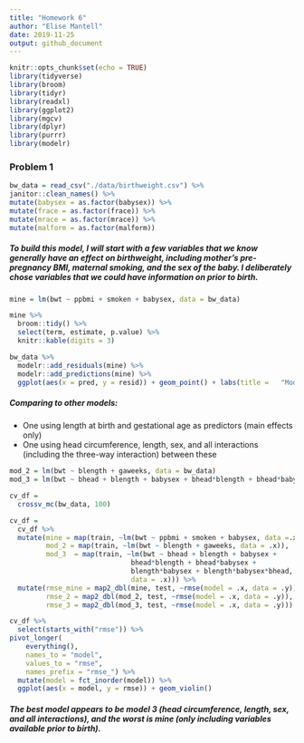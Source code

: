 ```yaml
---
title: "Homework 6"
author: "Elise Mantell"
date: 2019-11-25
output: github_document
---
```


```r
knitr::opts_chunk$set(echo = TRUE)
library(tidyverse)
library(broom)
library(tidyr)
library(readxl)
library(ggplot2)
library(mgcv)
library(dplyr)
library(purrr)
library(modelr)
```

### Problem 1

```r
bw_data = read_csv("./data/birthweight.csv") %>%
janitor::clean_names() %>%
mutate(babysex = as.factor(babysex)) %>%
mutate(frace = as.factor(frace)) %>% 
mutate(mrace = as.factor(mrace)) %>% 
mutate(malform = as.factor(malform)) 
```

##### To build this model, I will start with a few variables that we know generally have an effect on birthweight, including mother’s pre-pregnancy BMI, maternal smoking, and the sex of the baby. I deliberately chose variables that we could have information on prior to birth.

```r
mine = lm(bwt ~ ppbmi + smoken + babysex, data = bw_data)
```

```r
mine %>% 
  broom::tidy() %>% 
  select(term, estimate, p.value) %>% 
  knitr::kable(digits = 3)
```

```r
bw_data %>% 
  modelr::add_residuals(mine) %>% 
  modelr::add_predictions(mine) %>% 
  ggplot(aes(x = pred, y = resid)) + geom_point() + labs(title =   "Model Residuals vs. Predicted Values")
```

##### Comparing to other models:
* One using length at birth and gestational age as predictors (main effects only)
* One using head circumference, length, sex, and all interactions (including the three-way interaction) between these

```r
mod_2 = lm(bwt ~ blength + gaweeks, data = bw_data)
mod_3 = lm(bwt ~ bhead + blength + babysex + bhead*blength + bhead*babysex + blength*babysex + blength*babysex*bhead, data = bw_data)
```

```r
cv_df =
  crossv_mc(bw_data, 100) 

cv_df = 
  cv_df %>% 
  mutate(mine = map(train, ~lm(bwt ~ ppbmi + smoken + babysex, data =.x)),
         mod_2 = map(train, ~lm(bwt ~ blength + gaweeks, data = .x)),
         mod_3  = map(train, ~lm(bwt ~ bhead + blength + babysex +
                              bhead*blength + bhead*babysex + 
                              blength*babysex + blength*babysex*bhead,
                              data = .x))) %>% 
  mutate(rmse_mine = map2_dbl(mine, test, ~rmse(model = .x, data = .y)),
         rmse_2 = map2_dbl(mod_2, test, ~rmse(model = .x, data = .y)),
         rmse_3 = map2_dbl(mod_3, test, ~rmse(model = .x, data = .y)))
```

```r
cv_df %>% 
  select(starts_with("rmse")) %>% 
pivot_longer(
    everything(),
    names_to = "model", 
    values_to = "rmse",
    names_prefix = "rmse_") %>% 
  mutate(model = fct_inorder(model)) %>% 
  ggplot(aes(x = model, y = rmse)) + geom_violin()
```

##### The best model appears to be model 3 (head circumference, length, sex, and all interactions), and the worst is mine (only including variables available prior to birth).
